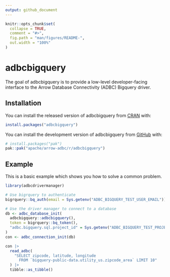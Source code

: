 ```yaml
---
output: github_document
---
```


<!---
  Licensed to the Apache Software Foundation (ASF) under one
  or more contributor license agreements.  See the NOTICE file
  distributed with this work for additional information
  regarding copyright ownership.  The ASF licenses this file
  to you under the Apache License, Version 2.0 (the
  "License"); you may not use this file except in compliance
  with the License.  You may obtain a copy of the License at
    http://www.apache.org/licenses/LICENSE-2.0
  Unless required by applicable law or agreed to in writing,
  software distributed under the License is distributed on an
  "AS IS" BASIS, WITHOUT WARRANTIES OR CONDITIONS OF ANY
  KIND, either express or implied.  See the License for the
  specific language governing permissions and limitations
  under the License.
-->

<!-- README.md is generated from README.Rmd. Please edit that file -->

```r
knitr::opts_chunk$set(
  collapse = TRUE,
  comment = "#>",
  fig.path = "man/figures/README-",
  out.width = "100%"
)
```

# adbcbigquery

<!-- badges: start -->
<!-- badges: end -->

The goal of adbcbigquery is to provide a low-level developer-facing interface
to the Arrow Database Connectivity (ADBC) Bigquery driver.

## Installation

You can install the released version of adbcbigquery from [CRAN](https://cran.r-project.org/) with:

```r
install.packages("adbcbigquery")
```

You can install the development version of adbcbigquery from [GitHub](https://github.com/) with:

``` r
# install.packages("pak")
pak::pak("apache/arrow-adbc/r/adbcbigquery")
```

## Example

This is a basic example which shows you how to solve a common problem.

```r
library(adbcdrivermanager)

# Use bigrquery to authenticate
bigrquery::bq_auth(email = Sys.getenv("ADBC_BIGQUERY_TEST_USER_EMAIL"))

# Use the driver manager to connect to a database
db <- adbc_database_init(
  adbcbigquery::adbcbigquery(),
  token = bigrquery::bq_token(),
  "adbc.bigquery.sql.project_id" = Sys.getenv("ADBC_BIGQUERY_TEST_PROJECT_ID")
)
con <- adbc_connection_init(db)

con |> 
  read_adbc(
    "SELECT zipcode, latitude, longitude 
      FROM `bigquery-public-data.utility_us.zipcode_area` LIMIT 10"
  ) |> 
  tibble::as_tibble()
```
